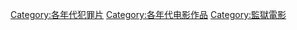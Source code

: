 [[Category:各年代犯罪片|Category:各年代犯罪片]]
[[Category:各年代电影作品|Category:各年代电影作品]]
[[Category:監獄電影|Category:監獄電影]]
